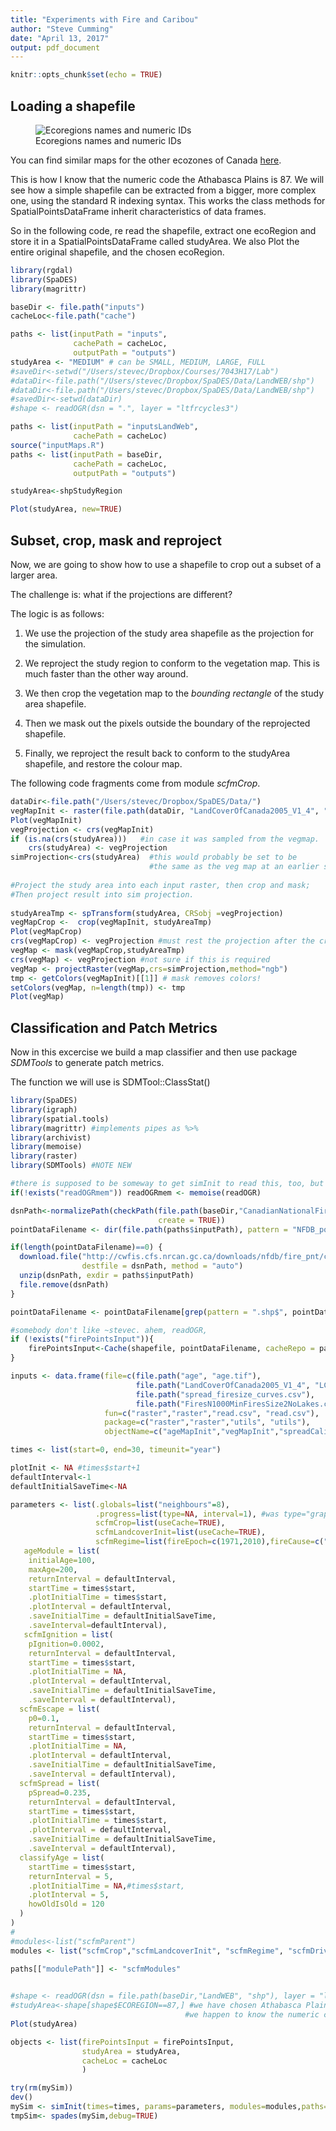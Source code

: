 ```yaml
---
title: "Experiments with Fire and Caribou"
author: "Steve Cumming"
date: "April 13, 2017"
output: pdf_document
---
```


```r
knitr::opts_chunk$set(echo = TRUE)
```
## Loading a shapefile



![Ecoregions names and numeric IDs](figures/ecoregions_e.png)

You can find similar maps for the other ecozones of Canada [here](http://www.ecozones.ca/english/zone/).

This is how I know that the numeric code the Athabasca Plains is 87. We will see how a simple shapefile can be extracted from a bigger, more complex one, using the standard R indexing syntax. This works the class methods for SpatialPointsDataFrame inherit characteristics of data frames.

So in the following code, re read the shapefile, extract one ecoRegion and store it in a
SpatialPointsDataFrame called studyArea. We also Plot the entire original shapefile, and the chosen ecoRegion.

```r
library(rgdal)
library(SpaDES)
library(magrittr)

baseDir <- file.path("inputs")
cacheLoc<-file.path("cache")

paths <- list(inputPath = "inputs",
              cachePath = cacheLoc,
              outputPath = "outputs")
studyArea <- "MEDIUM" # can be SMALL, MEDIUM, LARGE, FULL
#saveDir<-setwd("/Users/stevec/Dropbox/Courses/7043H17/Lab")
#dataDir<-file.path("/Users/stevec/Dropbox/SpaDES/Data/LandWEB/shp")
#dataDir<-file.path("/Users/stevec/Dropbox/SpaDES/Data/LandWEB/shp")
#savedDir<-setwd(dataDir)
#shape <- readOGR(dsn = ".", layer = "ltfrcycles3")

paths <- list(inputPath = "inputsLandWeb",
              cachePath = cacheLoc)
source("inputMaps.R")
paths <- list(inputPath = baseDir,
              cachePath = cacheLoc,
              outputPath = "outputs")

studyArea<-shpStudyRegion 

Plot(studyArea, new=TRUE)

```

## Subset, crop, mask and reproject

Now, we are going to show how to use a shapefile to crop out a subset of a larger area. 

The challenge is: what if the projections are different?

The logic is as follows:

1. We use the projection of the study area shapefile as the projection for the simulation.

2. We reproject the study region to conform to the vegetation map. This is much faster than the other way around.

3. We then crop the vegetation map to the _bounding rectangle_ of the study area shapefile.

4. Then we mask out the pixels outside the boundary of the reprojected shapefile.

5. Finally, we reproject the result back to conform to the studyArea shapefile, and restore
the colour map.

The following code fragments come from module _scfmCrop_.

```r
dataDir<-file.path("/Users/stevec/Dropbox/SpaDES/Data/")
vegMapInit <- raster(file.path(dataDir, "LandCoverOfCanada2005_V1_4", "LCC2005_V1_4a.tif")) %>% setMinMax
Plot(vegMapInit)
vegProjection <- crs(vegMapInit)
if (is.na(crs(studyArea)))   #in case it was sampled from the vegmap.
    crs(studyArea) <- vegProjection
simProjection<-crs(studyArea)  #this would probably be set to be 
                               #the same as the veg map at an earlier stage.
  
#Project the study area into each input raster, then crop and mask; 
#Then project result into sim projection.
 
studyAreaTmp <- spTransform(studyArea, CRSobj =vegProjection)
vegMapCrop <-  crop(vegMapInit, studyAreaTmp)
Plot(vegMapCrop)
crs(vegMapCrop) <- vegProjection #must rest the projection after the crop to what it was before
vegMap <- mask(vegMapCrop,studyAreaTmp) 
crs(vegMap) <- vegProjection #not sure if this is required
vegMap <- projectRaster(vegMap,crs=simProjection,method="ngb")
tmp <- getColors(vegMapInit)[[1]] # mask removes colors!
setColors(vegMap, n=length(tmp)) <- tmp 
Plot(vegMap)
```

## Classification and Patch Metrics

Now in this excercise we build a map classifier and then use package _SDMTools_ to generate patch metrics.

The function we will use is SDMTool::ClassStat()

```r
library(SpaDES)
library(igraph)
library(spatial.tools)
library(magrittr) #implements pipes as %>%
library(archivist)
library(memoise)
library(raster)
library(SDMTools) #NOTE NEW

#there is supposed to be someway to get simInit to read this, too, but the method are undocumented and I can not get them to work...s'matter of specifying the names arguments of readOGR, and also in what environment or package to look for the memoised version we just created here.
if(!exists("readOGRmem")) readOGRmem <- memoise(readOGR)

dsnPath<-normalizePath(checkPath(file.path(baseDir,"CanadianNationalFireDatabase","NFDB_point","FirePoints.zip"),
                                 create = TRUE))
pointDataFilename <- dir(file.path(paths$inputPath), pattern = "NFDB_point", full.names = TRUE)

if(length(pointDataFilename)==0) {
  download.file("http://cwfis.cfs.nrcan.gc.ca/downloads/nfdb/fire_pnt/current_version/NFDB_point.zip", 
                destfile = dsnPath, method = "auto")
  unzip(dsnPath, exdir = paths$inputPath)
  file.remove(dsnPath)
}

pointDataFilename <- pointDataFilename[grep(pattern = ".shp$", pointDataFilename)]

#somebody don't like ~stevec. ahem, readOGR,
if (!exists("firePointsInput")){
    firePointsInput<-Cache(shapefile, pointDataFilename, cacheRepo = paths$cachePath)
}

inputs <- data.frame(file=c(file.path("age", "age.tif"), 
                            file.path("LandCoverOfCanada2005_V1_4", "LCC2005_V1_4a.tif"),
                            file.path("spread_firesize_curves.csv"),
                            file.path("FiresN1000MinFiresSize2NoLakes.csv")),
                     fun=c("raster","raster","read.csv", "read.csv"),
                     package=c("raster","raster","utils", "utils"),
                     objectName=c("ageMapInit","vegMapInit","spreadCalibrationTable","cTable2"))

times <- list(start=0, end=30, timeunit="year")

plotInit <- NA #times$start+1
defaultInterval<-1
defaultInitialSaveTime<-NA

parameters <- list(.globals=list("neighbours"=8),
                   .progress=list(type=NA, interval=1), #was type="graphical"
                   scfmCrop=list(useCache=TRUE),
                   scfmLandcoverInit=list(useCache=TRUE),
                   scfmRegime=list(fireEpoch=c(1971,2010),fireCause=c("L")),
   ageModule = list(
    initialAge=100, 
    maxAge=200, 
    returnInterval = defaultInterval, 
    startTime = times$start,
    .plotInitialTime = times$start,
    .plotInterval = defaultInterval,
    .saveInitialTime = defaultInitialSaveTime, 
    .saveInterval=defaultInterval),
   scfmIgnition = list(
    pIgnition=0.0002, 
    returnInterval = defaultInterval, 
    startTime = times$start,
    .plotInitialTime = NA,
    .plotInterval = defaultInterval,
    .saveInitialTime = defaultInitialSaveTime, 
    .saveInterval = defaultInterval),
  scfmEscape = list(
    p0=0.1, 
    returnInterval = defaultInterval, 
    startTime = times$start,
    .plotInitialTime = NA,
    .plotInterval = defaultInterval,
    .saveInitialTime = defaultInitialSaveTime, 
    .saveInterval = defaultInterval),
  scfmSpread = list(
    pSpread=0.235, 
    returnInterval = defaultInterval, 
    startTime = times$start,
    .plotInitialTime = times$start,
    .plotInterval = defaultInterval,
    .saveInitialTime = defaultInitialSaveTime, 
    .saveInterval = defaultInterval),
  classifyAge = list(
    startTime = times$start,
    returnInterval = 5,
    .plotInitialTime = NA,#times$start,
    .plotInterval = 5,
    howOldIsOld = 120
  )
)
#
#modules<-list("scfmParent")
modules <- list("scfmCrop","scfmLandcoverInit", "scfmRegime", "scfmDriver","ageModule", "scfmIgnition","scfmEscape", "scfmSpread","classifyAge") # "caribou"
            
paths[["modulePath"]] <- "scfmModules"


#shape <- readOGR(dsn = file.path(baseDir,"LandWEB", "shp"), layer = "ltfrcycles3")
#studyArea<-shape[shape$ECOREGION==87,] #we have chosen Athabasca Plains in northern SK
                                       #we happen to know the numeric code is 87 (easier to type)
Plot(studyArea)

objects <- list(firePointsInput = firePointsInput,
                studyArea = studyArea,
                cacheLoc = cacheLoc
                )

try(rm(mySim))
dev()
mySim <- simInit(times=times, params=parameters, modules=modules,paths=paths, objects=objects,inputs=inputs) 
tmpSim<- spades(mySim,debug=TRUE)
```



